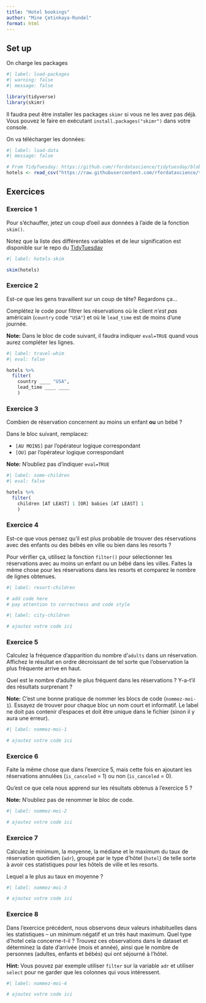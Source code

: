 ```yaml
---
title: "Hotel bookings"
author: "Mine Çetinkaya-Rundel"
format: html
---
```


## Set up

On charge les packages

```r
#| label: load-packages
#| warning: false
#| message: false

library(tidyverse)
library(skimr)
```

:::{.callout-warning}
Il faudra peut être installer les packages `skimr` si vous ne les avez pas déjà. Vous pouvez le faire en exécutant `install.packages("skimr")` dans votre console.
:::

On va télécharger les données:

```r
#| label: load-data
#| message: false

# From TidyTuesday: https://github.com/rfordatascience/tidytuesday/blob/master/data/2020/2020-02-11/readme.md
hotels <- read_csv("https://raw.githubusercontent.com/rfordatascience/tidytuesday/master/data/2020/2020-02-11/hotels.csv")
```

## Exercices

### Exercice 1

Pour s'échauffer, jetez un coup d'oeil aux données à l'aide de la fonction `skim()`.

:::{.callout-note}
Notez que la liste des différentes variables et de leur signification est disponible sur le repo du [TidyTuesday](https://github.com/rfordatascience/tidytuesday/blob/master/data/2020/2020-02-11/readme.md)
:::

```r
#| label: hotels-skim

skim(hotels)
```

### Exercice 2

Est-ce que les gens travaillent sur un coup de tête? Regardons ça...

Complétez le code pour filtrer les réservations où le client *n'est pas* américain (`country` code `"USA"`) et où le `lead_time` est de moins d'une journée.

**Note:** Dans le bloc de code suivant, il faudra indiquer `eval=TRUE` quand vous aurez compléter les lignes.

```r
#| label: travel-whim
#| eval: false

hotels %>%
  filter(
    country ____ "USA", 
    lead_time ____ ____
    )
```

### Exercice 3

Combien de réservation concernent au moins un enfant **ou** un bébé ?

Dans le bloc suivant, remplacez:

-   `[AU MOINS]` par l'opérateur logique correspondant
-   `[OU]` par l'opérateur logique correspondant

**Note:** N'oubliez pas d'indiquer `eval=TRUE`

```r
#| label: some-children
#| eval: false

hotels %>%
  filter(
    children [AT LEAST] 1 [OR] babies [AT LEAST] 1
    )
```

### Exercice 4

Est-ce que vous pensez qu'il est plus probable de trouver des réservations avec des enfants ou des bébés en ville ou bien dans les resorts ? 

Pour vérifier ça, utilisez la fonction `filter()` pour sélectionner les réservations avec au moins un enfant ou un bébé dans les villes. Faites la même chose pour les réservations dans les resorts et comparez le nombre de lignes obtenues.


```r
#| label: resort-children

# add code here
# pay attention to correctness and code style
```

```r
#| label: city-children

# ajoutez votre code ici
```

### Exercice 5

Calculez la fréquence d'apparition du nombre d'`adults` dans un réservation. Affichez le résultat en ordre décroissant de tel sorte que l'observation la plus fréquente arrive en haut.

Quel est le nombre d'adulte le plus fréquent dans les réservations ? Y-a-t'il des résultats surprenant ?

**Note:** C'est une bonne pratique de nommer les blocs de code (`nommez-moi-1`). Essayez de trouver pour chaque bloc un nom court et informatif. Le label ne doit pas contenir d'espaces et doit être unique dans le fichier (sinon il y aura une erreur).

```r
#| label: nommez-moi-1

# ajoutez votre code ici
```

### Exercice 6

Faite la même chose que dans l'exercice 5, mais cette fois en ajoutant les réservations annulées (`is_canceled` = 1) ou non (`is_canceled` = 0).

Qu'est ce que cela nous apprend sur les résultats obtenus à l'exercice 5 ?

**Note:** N'oubliez pas de renommer le bloc de code.

```r
#| label: nommez-moi-2

# ajoutez votre code ici
```

### Exercice 7

Calculez le minimum, la moyenne, la médiane et le maximum du taux de réservation quotidien (`adr`), groupé par le type d'hôtel (`hotel`) de telle sorte à avoir ces statistiques pour les hôtels de ville et les resorts.

Lequel a le plus au taux en moyenne ?

```r
#| label: nommez-moi-3

# ajoutez votre code ici
```

### Exercice 8

Dans l'exercice précédent, nous observons deux valeurs inhabituelles dans les statistiques -- un minimum négatif et un très haut maximum. Quel type d'hotel cela concerne-t-il ? Trouvez ces observations dans le dataset et déterminez la date d'arrivée (mois et année), ainsi que le nombre de personnes (adultes, enfants et bébés) qui ont séjourné à l'hôtel. 

**Hint:** Vous pouvez par exemple utiliser `filter` sur la variable `adr` et utiliser `select` pour ne garder que les colonnes qui vous intéressent.

```r
#| label: nommez-moi-4

# ajoutez votre code ici
```


